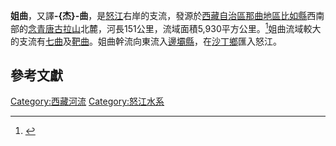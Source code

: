 '''姐曲'''，又譯'''-{杰}-曲'''，是[[怒江|怒江]]右岸的支流，發源於[[西藏自治區|西藏自治區]][[那曲地區|那曲地區]][[比如縣|比如縣]]西南部的[[念青唐古拉山|念青唐古拉山]]北麓，河長151公里，流域面積5,930平方公里。<ref>{{Cite web |url=http://www.cws.net.cn/riverdata/Search.asp?CWSNewsID=17981 |title=《薩爾溫江——怒江》，世界江河資料庫，中國水利國際合作與科技網 |access-date=2015-02-01 |archive-date=2014-12-25 |archive-url=https://web.archive.org/web/20141225212957/http://www.cws.net.cn/riverdata/Search.asp?CWSNewsID=17981 |dead-url=yes }}</ref>姐曲流域較大的支流有[[七曲|七曲]]及[[靶曲|靶曲]]。姐曲幹流向東流入[[邊壩縣|邊壩縣]]，在[[沙丁鄉|沙丁鄉]]匯入怒江。

==參考文獻==
{{reflist}}

{{薩爾溫江}}

[[Category:西藏河流|Category:西藏河流]]
[[Category:怒江水系|Category:怒江水系]]